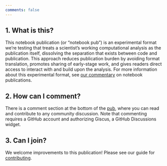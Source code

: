```yaml
---
comments: false
---
```


## 1. What is this?

This notebook publication (or "notebook pub") is an experimental format we're testing that treats a scientist's working computational analysis as the publication itself, dissolving the separation that exists between code and publication. This approach reduces publication burden by avoiding format translation, promotes sharing of early-stage work, and gives readers direct access to interact with and build upon the analysis. For more information about this experimental format, see [our commentary](FIXME) on notebook publications.

## 2. How can I comment?

There is a comment section at the bottom of the [pub](index.ipynb), where you can read and contribute to any community discussion. Note that commenting requires a GitHub account and authorizing Giscus, a GitHub Discussions widget.

## 3. Can I join?

We welcome improvements to this publication! Please see our guide for [contributing](CONTRIBUTING.qmd).
